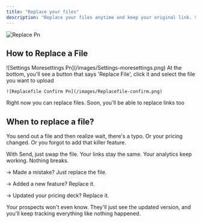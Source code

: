 ```yaml
---
title: "Replace your files"
description: "Replace your files anytime and keep your original link. Stay in control, even when you make a mistake."
---
```


![Replace Pn](/images/Replace.png)

## How to Replace a File

<Steps>
  <Step title="Open the file you want to replace and click on 'Settings'">
    
  </Step>
  <Step title="Click on 'More Settings'">
    ![Settings Moresettings Pn](/images/Settings-moresettings.png)
  </Step>
  <Step title="Replace file">
    At the bottom, you'll see a button that says 'Replace File', click it and select the file you want to upload

    ![Replacefile Confirm Pn](/images/Replacefile-confirm.png)
  </Step>
</Steps>

<Warning>
  Right now you can replace files. Soon, you'll be able to replace links too
</Warning>

## When to replace a file?

You send out a file and then realize wait, there's a typo. Or your pricing changed. Or you forgot to add that killer feature.

With Send, just swap the file. Your links stay the same. Your analytics keep working. Nothing breaks.

→ Made a mistake? Just replace the file.

→ Added a new feature? Replace it.

→ Updated your pricing deck? Replace it.

Your prospects won't even know. They'll just see the updated version, and you'll keep tracking everything like nothing happened.